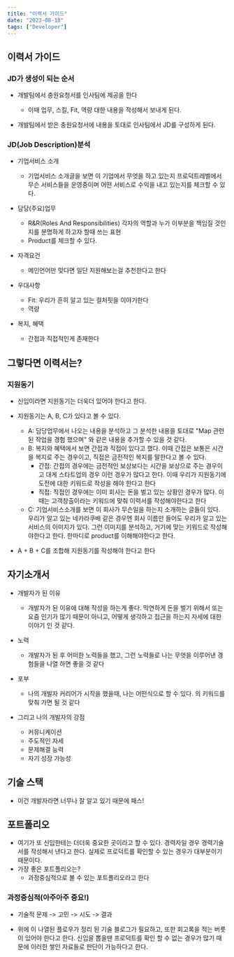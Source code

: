 ```yaml
---
title: "이력서 가이드"
date: "2023-08-18"
tags: ["Developer"]
---
```


## 이력서 가이드

### JD가 생성이 되는 순서

- 개발팀에서 충원요청서를 인사팀에 제공을 한다

  - 이때 업무, 스킬, Fit, 역량 대한 내용을 작성해서 보내게 된다.

- 개발팀에서 받은 충원요청서에 내용을 토대로 인사팀에서 JD를 구성하게 된다.

### JD(Job Description)분석

- 기업서비스 소개

  - 기업서비스 소개글을 보면 이 기업에서 무엇을 하고 있는지 프로덕트레벨에서 무슨 서비스들을 운영중이며 어떤 서비스로 수익을 내고 있는지를 체크할 수 있다.

- 담당(주요)업무

  - R&R(Roles And Responsibilities) 각자의 역할과 누가 이부분을 책임질 것인지를 분명하게 하고자 할때 쓰는 표현
  - Product를 체크할 수 있다.

- 자격요건

  - 메인언어만 맞다면 일단 지원해보는걸 추천한다고 한다

- 우대사항

  - Fit: 우리가 흔히 알고 있는 컬처핏을 이야기한다
  - 역량

- 복지, 혜택
  - 간접과 직접적인게 존재한다

## 그렇다면 이력서는?

### 지원동기

- 신입이라면 지원동기는 더욱더 있어야 한다고 한다.

- 지원동기는 A, B, C가 있다고 볼 수 있다.

  - A: 담당업무에서 나오는 내용을 분석하고 그 분석한 내용을 토대로 "Map 관련된 작업을 경험 했으며" 와 같은 내용을 추가할 수 있을 것 같다.
  - B: 복지와 혜택에서 보면 간접과 직접이 있다고 했다. 이때 간접은 보통은 시간을 복지로 주는 경우이고, 직접은 금전적인 복지를 말한다고 볼 수 있다.
    - 간접: 간접의 경우에는 금전적인 보상보다는 시간을 보상으로 주는 경우이고 대게 스타트업의 경우 이런 경우가 많다고 한다. 이때 우리가 지원동기에 도전에 대한 키워드로 작성을 해야 한다고 한다
    - 직접: 직접인 경우에는 이미 회사는 돈을 벌고 있는 상황인 경우가 많다. 이때는 고객창출이라는 키워드에 맞춰 이력서를 작성해야한다고 한다
  - C: 기업서비스소개를 보면 이 회사가 무슨일을 하는지 소개하는 글들이 있다. 우리가 알고 있는 네카라쿠배 같은 경우엔 회사 이름만 들어도 우리가 알고 있는 서비스의 이미지가 있다. 그런 이미지를 분석하고, 거기에 맞는 키워드로 작성해야한다고 한다. 한마디로 product를 이해해야한다고 한다.

- A + B + C를 조합해 지원동기를 작성해야 한다고 한다

## 자기소개서

- 개발자가 된 이유

  - 개발자가 된 이유에 대해 작성을 하는게 좋다. 막연하게 돈을 벌기 위해서 또는 요즘 인기가 많기 때문이 아니고, 어떻게 생각하고 접근을 하는지 자세에 대한 이야기 인 것 같다.

- 노력

  - 개발자가 된 후 어떠한 노력들을 했고, 그런 노력들로 나는 무엇을 이루어낸 경험들을 나열 하면 좋을 것 같다

- 포부

  - 나의 개발자 커리어가 시작을 했을때, 나는 어떤식으로 할 수 있다. 의 키워드를 맞춰 가면 될 것 같다

- 그리고 나의 개발자의 강점
  - 커뮤니케이션
  - 주도적인 자세
  - 문제해결 능력
  - 자기 성장 가능성

## 기술 스택

- 이건 개발자라면 너무나 잘 알고 있기 때문에 패스!

## 포트폴리오

- 여기가 또 신입한테는 더더욱 중요한 곳이라고 할 수 있다. 경력자일 경우 경력기술서를 작성해서 낸다고 한다. 실제로 프로덕트를 확인할 수 있는 경우가 대부분이기 때문이다.
- 가장 좋은 포트폴리오는?
  - 과정중심적으로 볼 수 있는 포트폴리오라고 한다

### 과정중심적(아주아주 중요!)

- 기술적 문제 -> 고민 -> 시도 -> 결과

- 위에 이 나열된 플로우가 정리 된 기술 블로그가 필요하고, 또한 회고록을 적는 버릇이 있어야 한다고 한다. 신입을 뽑을땐 프로덕트를 확인 할 수 없는 경우가 많기 때문에 이러한 쌓인 자료들로 판단이 가능하다고 한다.
